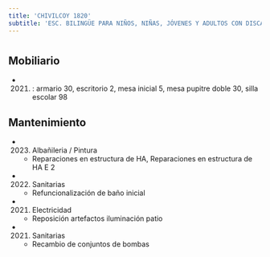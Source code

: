 ```yaml
---
title: 'CHIVILCOY 1820'
subtitle: 'ESC. BILINGÜE PARA NIÑOS, NIÑAS, JÓVENES Y ADULTOS CON DISCAPACIDAD AUDITIVA Y FORMACIÓN INTEGRAL N° 29 O MAGNASCO - ESC. INFANTIL ESPECIAL N° 27 DRA. LIDIA F. DE CORIAT - GABINETE MATERNO INFANTIL DE 18 - PI MAGNASCO'
---
```


#


## Mobiliario

*  (2021) : armario 30, escritorio 2, mesa inicial 5, mesa pupitre doble 30, silla escolar 98 





## Mantenimiento

*  (2023) Albañileria / Pintura 
    + Reparaciones en estructura de HA, Reparaciones en estructura de HA E 2

*  (2022) Sanitarias 
    + Refuncionalización de baño inicial

*  (2021) Electricidad 
    + Reposición artefactos iluminación patio

*  (2021) Sanitarias 
    + Recambio de conjuntos de bombas



